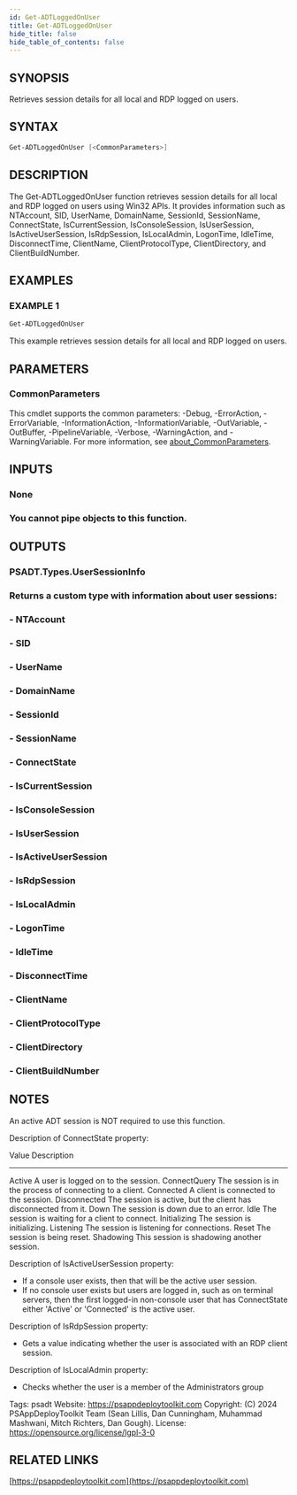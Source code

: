 ```yaml
---
id: Get-ADTLoggedOnUser
title: Get-ADTLoggedOnUser
hide_title: false
hide_table_of_contents: false
---
```


## SYNOPSIS

Retrieves session details for all local and RDP logged on users.

## SYNTAX

```powershell
Get-ADTLoggedOnUser [<CommonParameters>]
```

## DESCRIPTION

The Get-ADTLoggedOnUser function retrieves session details for all local and RDP logged on users using Win32 APIs.
It provides information such as NTAccount, SID, UserName, DomainName, SessionId, SessionName, ConnectState, IsCurrentSession, IsConsoleSession, IsUserSession, IsActiveUserSession, IsRdpSession, IsLocalAdmin, LogonTime, IdleTime, DisconnectTime, ClientName, ClientProtocolType, ClientDirectory, and ClientBuildNumber.

## EXAMPLES

### EXAMPLE 1

```powershell
Get-ADTLoggedOnUser
```

This example retrieves session details for all local and RDP logged on users.

## PARAMETERS

### CommonParameters

This cmdlet supports the common parameters: -Debug, -ErrorAction, -ErrorVariable, -InformationAction, -InformationVariable, -OutVariable, -OutBuffer, -PipelineVariable, -Verbose, -WarningAction, and -WarningVariable. For more information, see [about_CommonParameters](http://go.microsoft.com/fwlink/?LinkID=113216).

## INPUTS

### None

### You cannot pipe objects to this function.
## OUTPUTS

### PSADT.Types.UserSessionInfo

### Returns a custom type with information about user sessions:
### - NTAccount
### - SID
### - UserName
### - DomainName
### - SessionId
### - SessionName
### - ConnectState
### - IsCurrentSession
### - IsConsoleSession
### - IsUserSession
### - IsActiveUserSession
### - IsRdpSession
### - IsLocalAdmin
### - LogonTime
### - IdleTime
### - DisconnectTime
### - ClientName
### - ClientProtocolType
### - ClientDirectory
### - ClientBuildNumber
## NOTES
An active ADT session is NOT required to use this function.

Description of ConnectState property:

Value        Description
-----        -----------
Active       A user is logged on to the session.
ConnectQuery The session is in the process of connecting to a client.
Connected    A client is connected to the session.
Disconnected The session is active, but the client has disconnected from it.
Down         The session is down due to an error.
Idle         The session is waiting for a client to connect.
Initializing The session is initializing.
Listening    The session is listening for connections.
Reset        The session is being reset.
Shadowing    This session is shadowing another session.

Description of IsActiveUserSession property:
- If a console user exists, then that will be the active user session.
- If no console user exists but users are logged in, such as on terminal servers, then the first logged-in non-console user that has ConnectState either 'Active' or 'Connected' is the active user.

Description of IsRdpSession property:
- Gets a value indicating whether the user is associated with an RDP client session.

Description of IsLocalAdmin property:
- Checks whether the user is a member of the Administrators group

Tags: psadt
Website: https://psappdeploytoolkit.com
Copyright: (C) 2024 PSAppDeployToolkit Team (Sean Lillis, Dan Cunningham, Muhammad Mashwani, Mitch Richters, Dan Gough).
License: https://opensource.org/license/lgpl-3-0

## RELATED LINKS

[https://psappdeploytoolkit.com](https://psappdeploytoolkit.com)
